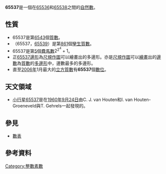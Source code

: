 {{noteTA|G1=Math}}
{{整数
| list = {{Numbers digits}}{{Numbers digits|digit=10000}}
| 质因数分解 = [[質數|質數]]
| 罗马数字 = {{overline|LXV}}DXXXVII
| 二进制 = 10000000000000001
| 八进制 = 200001
| 十六进制 = 10001
}}
'''65537'''是一個在[[65536|65536]]和[[65538|65538]]之間的[[自然數|自然數]]。

== 性質 ==
*65537是第[[6543|6543]]個[[質數|質數]]。
*（65537，[[65539|65539]]）是第[[861|861]]個[[孿生質數|孿生質數]]。
*65537是第[[5|5]]個[[費馬數|費馬數]]<math>2^{2^4}+1</math>。
*正[[65537邊形|65537邊形]]為[[尺規作圖|尺規作圖]]可以繪畫出的多邊形。亦是[[尺規作圖|尺規作圖]]可以[[繪畫|繪畫]]出的[[邊數|邊數]]為[[質數|質數]]的[[多邊形|多邊形]]中，邊數最多的多邊形。
*直至[[2006年|2006年]]1月最大的[[立方質數|立方質數]]有'''65537'''個[[數位|數位]]。

== 天文領域 ==
*[[小行星列表/65501-65600|小行星65537]]是在[[1960年|1960年]][[9月24日|9月24日]]由C. J. van Houten和I. van Houten-Groeneveld與T. Gehrels一起發現的。

== 參見 ==
* [[數表|數表]]

== 參考資料 ==
{{reflist}}

[[Category:整數素數|Category:整數素數]]